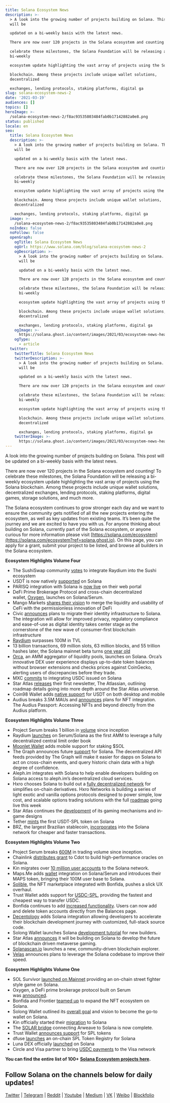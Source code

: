 ```yaml
---
title: Solana Ecosystem News
description: >-
  > A look into the growing number of projects building on Solana. This post
  will be

  updated on a bi-weekly basis with the latest news.

  There are now over 120 projects in the Solana ecosystem and counting! To

  celebrate these milestones, the Solana Foundation will be releasing a
  bi-weekly

  ecosystem update highlighting the vast array of projects using the Solana

  blockchain. Among these projects include unique wallet solutions,
  decentralized

  exchanges, lending protocols, staking platforms, digital ga
slug: solana-ecosystem-news-2
date: '2021-03-19'
audiences: []
topics: []
heroImage: >-
  /solana-ecosystem-news-2/f8ac93535803484fab0b17142882a0e8.png
status: published
locale: en
seo:
  title: Solana Ecosystem News
  description: >-
    > A look into the growing number of projects building on Solana. This post
    will be

    updated on a bi-weekly basis with the latest news.

    There are now over 120 projects in the Solana ecosystem and counting! To

    celebrate these milestones, the Solana Foundation will be releasing a
    bi-weekly

    ecosystem update highlighting the vast array of projects using the Solana

    blockchain. Among these projects include unique wallet solutions,
    decentralized

    exchanges, lending protocols, staking platforms, digital ga
  image: >-
    /solana-ecosystem-news-2/f8ac93535803484fab0b17142882a0e8.png
  noIndex: false
  noFollow: false
  openGraph:
    ogTitle: Solana Ecosystem News
    ogUrl: https://www.solana.com/blog/solana-ecosystem-news-2
    ogDescription: >-
      > A look into the growing number of projects building on Solana. This post
      will be

      updated on a bi-weekly basis with the latest news.

      There are now over 120 projects in the Solana ecosystem and counting! To

      celebrate these milestones, the Solana Foundation will be releasing a
      bi-weekly

      ecosystem update highlighting the vast array of projects using the Solana

      blockchain. Among these projects include unique wallet solutions,
      decentralized

      exchanges, lending protocols, staking platforms, digital ga
    ogImage: >-
      https://solana.ghost.io/content/images/2021/03/ecosystem-news-header-date.png
    ogType:
      - article
  twitter:
    twitterTitle: Solana Ecosystem News
    twitterDescription: >-
      > A look into the growing number of projects building on Solana. This post
      will be

      updated on a bi-weekly basis with the latest news.

      There are now over 120 projects in the Solana ecosystem and counting! To

      celebrate these milestones, the Solana Foundation will be releasing a
      bi-weekly

      ecosystem update highlighting the vast array of projects using the Solana

      blockchain. Among these projects include unique wallet solutions,
      decentralized

      exchanges, lending protocols, staking platforms, digital ga
    twitterImage: >-
      https://solana.ghost.io/content/images/2021/03/ecosystem-news-header-date.png
---
```


A look into the growing number of projects building on Solana. This post will be updated on a bi-weekly basis with the latest news.

There are now over 120 projects in the Solana ecosystem and counting! To celebrate these milestones, the Solana Foundation will be releasing a bi-weekly ecosystem update highlighting the vast array of projects using the Solana blockchain. Among these projects include unique wallet solutions, decentralized exchanges, lending protocols, staking platforms, digital games, storage solutions, and much more.

The Solana ecosystem continues to grow stronger each day and we want to ensure the community gets notified of all the new projects entering the ecosystem, as well as key updates from existing teams. It’s been quite the journey and we are excited to have you with us. For anyone thinking about building on Solana, currently part of the Solana ecosystem, or anyone curious for more information please visit [https://solana.com/ecosystem](https://solana.com/ecosystem?ref=solana.ghost.io). On this page, you can apply for a grant, submit your project to be listed, and browse all builders in the Solana ecosystem.

**Ecosystem Highlights Volume Four**

-   The SushiSwap community [votes](https://forum.sushiswapclassic.org/t/codename-bonsai-proposal-for-building-out-sushiswap-on-solana-and-serum/2653/21?ref=solana.ghost.io) to integrate Raydium into the Sushi ecosystem
-   USDT is now natively [supported](https://explorer.solana.com/address/Es9vMFrzaCERmJfrF4H2FYD4KCoNkY11McCe8BenwNYB?ref=solana.ghost.io) on Solana
-   PARISQ integration with Solana is [now live](https://twitter.com/parsiq_net/status/1366478610618589184?ref=solana.ghost.io) on their web portal
-   DeFi Prime Brokerage Protocol and cross-chain decentralized wallet, [Oxygen](https://twitter.com/Oxygen_protocol?ref=solana.ghost.io), launches on Solana/Serum.
-   Mango Markets [shares their vision](https://twitter.com/mangomarkets?ref=solana.ghost.io) to merge the liquidity and usability of CeFi with the permissionless innovation of DeFi
-   Civic [announces](https://twitter.com/civickey/status/1370011910674997250?ref=solana.ghost.io) plans to migrate their identity infrastructure to Solana. The integration will allow for improved privacy, regulatory compliance and ease-of-use as digital identity takes center stage as the cornerstone of the new wave of consumer-first blockchain infrastructure
-   [Raydium](https://twitter.com/RaydiumProtocol?ref=solana.ghost.io) surpasses 100M in TVL
-   13 billion transactions, 69 million slots, 63 million blocks, and 55 trillion hashes later, the Solana mainnet beta turns [one year old](https://twitter.com/solana/status/1371987349010329613?ref=solana.ghost.io)
-   [Orca](https://twitter.com/orca_so?ref=solana.ghost.io), an AMM aggregator of liquidity pools, launches on Solana. Orca’s innovative DEX user experience displays up-to-date token balances without browser extensions and checks prices against CoinGecko, alerting users of discrepancies before they trade.
-   MXC [commits](https://bitcoinist.com/mxc-exchange-commits-to-integrating-usdc-spl-on-solana/?ref=solana.ghost.io) to integrating USDC issued on Solana
-   Star Atlas [releases](https://medium.com/star-atlas/the-atlassian-newsletter-issue-1-6726bcf4ee28?ref=solana.ghost.io) their first newsletter, The Atlassian, outlining roadmap details going into more depth around the Star Atlas universe.
-   Coin98 Wallet adds [native support](https://twitter.com/coin98_wallet/status/1370274265891708931?ref=solana.ghost.io) for USDT on both desktop and mobile
-   Audius breaks 3.5M MAUs and [announces](https://blog.audius.co/2021/03/05/the-audius-passport-nfts-and-beyond/?ref=solana.ghost.io) plans for NFT integration. The Audius Passport: Accessing NFTs and beyond directly from the Audius platform.

**Ecosystem Highlights Volume Three**

-   Project Serum breaks 1 billion in [volume](https://bonfida.com/serum?ref=solana.ghost.io) since inception
-   Raydium [launches](https://twitter.com/RaydiumProtocol?ref=solana.ghost.io) on Serum/Solana as the first AMM to leverage a fully decentralized central limit order book
-   [Moonlet Wallet](https://twitter.com/moonlet_wallet/status/1360845299355439104?ref=solana.ghost.io) adds mobile support for staking $SOL
-   The Graph announces future [support](https://thegraph.com/blog/multiblockchain-support?ref=solana.ghost.io) for Solana. The decentralized API feeds provided by The Graph will make it easier for dapps on Solana to act on cross-chain events, and query historic chain data with a high degree of confidence.
-   Aleph.im integrates with Solana to help enable developers building on Solana access to aleph.im’s decentralized cloud services.
-   Hxro chooses Solana to build out a [fully decentralized network](https://t.co/sXajbOJ3dI?amp=1&ref=solana.ghost.io) for simplifies on-chain derivatives. Hxro Networks is building a series of light exotic and vanilla options protocols designed to power simple, low cost, and scalable options trading solutions with the full [roadmap](https://discord.gg/t4fV5zUV?ref=solana.ghost.io) going live this week
-   Star Atlas continues the [development](https://twitter.com/staratlasgame?ref=solana.ghost.io) of its gaming mechanisms and in-game designs
-   Tether [mints](https://explorer.solana.com/address/Es9vMFrzaCERmJfrF4H2FYD4KCoNkY11McCe8BenwNYB?ref=solana.ghost.io) the first USDT-SPL token on Solana
-   BRZ, the largest Brazilian stablecoin, [incorporates](https://twitter.com/BrzToken/status/1354806443409596416?ref=solana.ghost.io) into the Solana network for cheaper and faster transactions.

**Ecosystem Highlights Volume Two**

-   Project Serum breaks [600M](https://twitter.com/ProjectSerum?ref=solana.ghost.io) in trading volume since inception.
-   Chainlink [distributes grant](https://blog.chain.link/cdot-receives-a-grant-for-native-integration-of-chainlink-on-solana/?ref=solana.ghost.io) to Cdot to build high-performance oracles on Solana.
-   Kin migrates over [10 million user accounts](https://medium.com/kinblog/kin-migration-midcourse-update-a005b2e6da54?ref=solana.ghost.io) to the Solana network.
-   Maps.Me adds [wallet](https://maps.me/wallet/?ref=solana.ghost.io) integration on Solana/Serum and introduces their MAPS token, bringing their 100M user base to Solana.
-   [Solible](http://solible.com/?ref=solana.ghost.io), the NFT marketplace integrated with Bonfida, pushes a slick UX overhaul.
-   Trust Wallet adds support for [USDC-SPL](https://twitter.com/solana/status/1349025506105171974?ref=solana.ghost.io), providing the fastest and cheapest way to transfer USDC.
-   Bonfida continues to add [increased functionality](https://twitter.com/bonfida/status/1347859493124640768?ref=solana.ghost.io). Users can now add and delete token accounts directly from the Balances page.
-   [Decentology](https://www.decentology.com/?ref=solana.ghost.io) adds Solana integration allowing developers to accelerate their blockchain development journey with customized, full-stack source code.
-   Solong Wallet launches Solana [development tutorial](https://twitter.com/Solongwallet/status/1347348294943457283?ref=solana.ghost.io) for new builders.
-   Star Atlas [announces](https://medium.com/star-atlas/star-atlas-disrupts-the-gaming-industry-by-integrating-with-solana-to-develop-the-future-of-6b05c96c1cce?ref=solana.ghost.io) it will be building on Solana to develop the future of blockchain driven metaverse gaming.
-   [Solanascan.io](https://t.co/D9zQhCD6tZ?amp=1&ref=solana.ghost.io) launches a new, community-driven blockchain explorer.
-   [Velas](https://velasblockchain.medium.com/velas-leverages-solana-codebase-to-become-one-of-the-fastest-blockchains-in-the-industry-8eb6baaa06db?ref=solana.ghost.io) announces plans to leverage the Solana codebase to improve their speed.

**Ecosystem Highlights Volume One**

-   SOL Survivor [launched on Mainnet](https://t.co/s3NDnGL8O9?amp=1&ref=solana.ghost.io) providing an on-chain street fighter style game on Solana.
-   Oxygen, a DeFi prime brokerage protocol built on Serum was [announced](https://twitter.com/Oxygen_protocol/status/1338655039867346946?ref=solana.ghost.io).
-   Bonfida and Frontier [teamed up](https://twitter.com/FrontierDotXYZ/status/1336683266930176000?ref=solana.ghost.io) to expand the NFT ecosystem on Solana.
-   Solong Wallet outlined its [overall goal](https://twitter.com/Solongwallet/status/1337115505665007616?ref=solana.ghost.io) and vision to become the go-to wallet on Solana.
-   Kin officially started their [migration](https://twitter.com/Kin_Ecosystem/status/1338863606226546691?ref=solana.ghost.io) to Solana
-   The [SOLAR bridge](https://decrypt.co/50718/solana-taps-into-arweave-for-decentralized-storage?utm_source=twitter&utm_medium=social&utm_campaign=auto) connecting Arweave to Solana is now complete.
-   Trust Wallet [announces support](https://twitter.com/TrustWalletApp/status/1334897147720896515?ref=solana.ghost.io) for SPL tokens
-   dfuse [launches](https://twitter.com/dfuseio/status/1333860704454111232?ref=solana.ghost.io) an on-chain SPL Token Registry for Solana
-   Luna DEX officially [launched](https://lunadex.com/?ref=solana.ghost.io) on Solana
-   Circle and Visa partner to bring [USDC payments](https://www.forbes.com/sites/michaeldelcastillo/2020/12/02/visa-partners-with-ethereum-digital-dollar-startup-that-raised-271-million/?sh=34f8f5d04b1f&ref=solana.ghost.io) to the Visa network

**You can find the entire list of 100+** [**Solana Ecosystem projects here**](https://solana.com/ecosystem?ref=solana.ghost.io)**.**

## **Follow Solana on the channels below for daily updates!**

[Twitter](https://twitter.com/solana?ref=solana.ghost.io) | [Telegram](https://t.me/solanaio?ref=solana.ghost.io) | [Reddit](https://www.reddit.com/r/solana/?ref=solana.ghost.io) | [Youtube](https://www.youtube.com/c/solanalabs?ref=solana.ghost.io) | [Medium](https://medium.com/solana-labs?ref=solana.ghost.io) | [VK](https://vk.com/solanarus?ref=solana.ghost.io) | [Weibo](https://www.weibo.com/SolanaNews?is_all=1&ref=solana.ghost.io) | [Blockfolio](https://blockfolio.com/coin/SOL?ref=solana.ghost.io)

